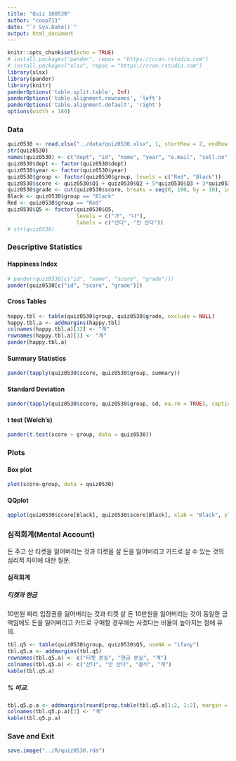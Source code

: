 ```yaml
---
title: "Quiz 160530"
author: "coop711"
date: "`r Sys.Date()`"
output: html_document
---
```


```r
knitr::opts_chunk$set(echo = TRUE)
# install.packages("pander", repos = "https://cran.rstudio.com")
# install.packages("xlsx", repos = "https://cran.rstudio.com")
library(xlsx)
library(pander)
library(knitr)
panderOptions('table.split.table', Inf)
panderOptions('table.alignment.rownames', 'left')
panderOptions('table.alignment.default', 'right')
options(width = 180)
```

### Data 

```r
quiz0530 <- read.xlsx("../data/quiz0530.xlsx", 1, startRow = 2, endRow = 66, colIndex = c(3:7, 9:15), colClasses = c(rep("character", 6), rep("numeric", 4), rep("character", 2)), stringsAsFactors = FALSE)
str(quiz0530)
names(quiz0530) <- c("dept", "id", "name", "year", "e.mail", "cell.no", paste("Q", 1:5, sep = ""), "group")
quiz0530$dept <- factor(quiz0530$dept)
quiz0530$year <- factor(quiz0530$year)
quiz0530$group <- factor(quiz0530$group, levels = c("Red", "Black"))
quiz0530$score <- quiz0530$Q1 + quiz0530$Q2 + 5*quiz0530$Q3 + 3*quiz0530$Q4
quiz0530$grade <- cut(quiz0530$score, breaks = seq(0, 100, by = 10), include.lowest = TRUE, right = FALSE)
Black <- quiz0530$group == "Black"
Red <- quiz0530$group == "Red"
quiz0530$Q5 <- factor(quiz0530$Q5,
                      levels = c("가", "나"),
                      labels = c("산다", "안 산다"))
# str(quiz0530)
```

### Descriptive Statistics

#### Happiness Index

```r
# pander(quiz0530[c("id", "name", "score", "grade")])
pander(quiz0530[c("id", "score", "grade")])
```

#### Cross Tables

```r
happy.tbl <- table(quiz0530$group, quiz0530$grade, exclude = NULL)
happy.tbl.a <- addmargins(happy.tbl)
colnames(happy.tbl.a)[12] <- "계"
rownames(happy.tbl.a)[3] <- "계"
pander(happy.tbl.a)
```

#### Summary Statistics

```r
pander(tapply(quiz0530$score, quiz0530$group, summary))
```

#### Standard Deviation

```r
pander(tapply(quiz0530$score, quiz0530$group, sd, na.rm = TRUE), caption = "Standard Deviation")
```

#### t test (Welch's)

```r
pander(t.test(score ~ group, data = quiz0530))
```

### Plots

#### Box plot

```r
plot(score~group, data = quiz0530)
```

#### QQplot

```r
qqplot(quiz0530$score[Black], quiz0530$score[Black], xlab = "Black", ylab = "Red")
```

### 심적회계(Mental Account)

돈 주고 산 티켓을 잃어버리는 것과 티켓을 살 돈을 잃어버리고 카드로 살 수 있는 것의 심리적 차이에 대한 질문.

#### 심적회계

##### 티켓과 현금

10만원 짜리 입장권을 잃어버리는 것과 티켓 살 돈 10만원을 잃어버리는 것이 동일한 금액임에도 돈을 잃어버리고 카드로 구매할 경우에는 사겠다는 비율이 높아지는 점에 유의.

```r
tbl.q5 <- table(quiz0530$group, quiz0530$Q5, useNA = "ifany")
tbl.q5.a <- addmargins(tbl.q5)
rownames(tbl.q5.a) <- c("티켓 분실", "현금 분실", "계")
colnames(tbl.q5.a) <- c("산다", "안 산다", "결석", "계")
kable(tbl.q5.a)
```

##### % 비교.  

```r
tbl.q5.p.a <- addmargins(round(prop.table(tbl.q5.a[1:2, 1:2], margin = 1)*100, digits = 1))[1:2, ]
colnames(tbl.q5.p.a)[3] <- "계"
kable(tbl.q5.p.a)
```

### Save and Exit

```r
save.image("../R/quiz0530.rda")
```
